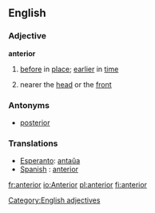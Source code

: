 ==English==
===Adjective===
'''anterior'''
# [[before]] in [[place]]; [[earlier]] in [[time]]
#{{anatomy}} nearer the [[head]] or the [[front]]
===Antonyms===
* [[posterior]]

===Translations===
*[[Esperanto]]: [[antaŭa]]
*[[Spanish]] : [[anterior]]

[[fr:anterior]]
[[io:Anterior]]
[[pl:anterior]]
[[fi:anterior]]

[[Category:English adjectives]]